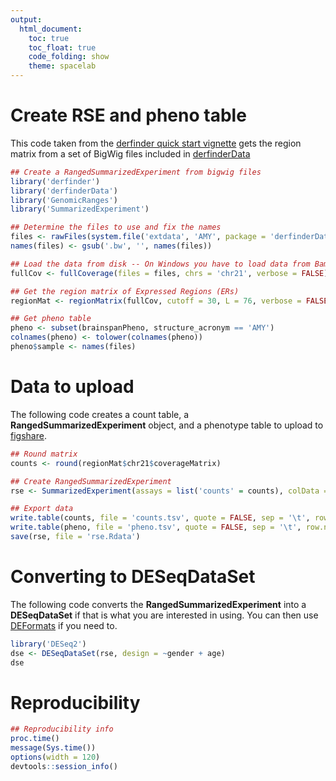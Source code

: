 ```yaml
---
output:
  html_document:
    toc: true
    toc_float: true
    code_folding: show
    theme: spacelab
---
```


Create RSE and pheno table
==========================


This code taken from the [derfinder quick start vignette](http://www.bioconductor.org/packages/devel/bioc/vignettes/derfinder/inst/doc/derfinder-quickstart.html) gets the region matrix from a set of BigWig files included in [derfinderData](http://www.bioconductor.org/packages/derfinderData)


```r
## Create a RangedSummarizedExperiment from bigwig files
library('derfinder')
library('derfinderData')
library('GenomicRanges')
library('SummarizedExperiment')

## Determine the files to use and fix the names
files <- rawFiles(system.file('extdata', 'AMY', package = 'derfinderData'), samplepatt = 'bw', fileterm = NULL)
names(files) <- gsub('.bw', '', names(files))

## Load the data from disk -- On Windows you have to load data from Bam files
fullCov <- fullCoverage(files = files, chrs = 'chr21', verbose = FALSE)

## Get the region matrix of Expressed Regions (ERs)
regionMat <- regionMatrix(fullCov, cutoff = 30, L = 76, verbose = FALSE)

## Get pheno table
pheno <- subset(brainspanPheno, structure_acronym == 'AMY')
colnames(pheno) <- tolower(colnames(pheno))
pheno$sample <- names(files)
```

# Data to upload

The following code creates a count table, a __RangedSummarizedExperiment__ object, and a phenotype table to upload to [figshare](http://figshare.com).

```r
## Round matrix
counts <- round(regionMat$chr21$coverageMatrix)

## Create RangedSummarizedExperiment
rse <- SummarizedExperiment(assays = list('counts' = counts), colData = DataFrame(pheno), rowRanges = regionMat$chr21$regions)

## Export data
write.table(counts, file = 'counts.tsv', quote = FALSE, sep = '\t', row.names = FALSE)
write.table(pheno, file = 'pheno.tsv', quote = FALSE, sep = '\t', row.names = FALSE)
save(rse, file = 'rse.Rdata')
```


# Converting to DESeqDataSet

The following code converts the __RangedSummarizedExperiment__ into a __DESeqDataSet__ if that is what you are interested in using. You can then use [DEFormats](http://www.bioconductor.org/packages/DEFormats) if you need to.

```r
library('DESeq2')
dse <- DESeqDataSet(rse, design = ~gender + age)
dse
```


# Reproducibility

```r
## Reproducibility info
proc.time()
message(Sys.time())
options(width = 120)
devtools::session_info()
```

